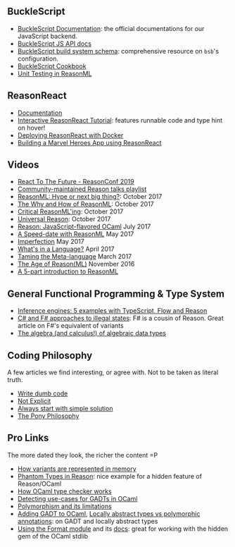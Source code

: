 ## BuckleScript

- [BuckleScript Documentation](https://bucklescript.github.io): the official documentations for our JavaScript backend.
- [BuckleScript JS API docs](http://bucklescript.github.io/bucklescript/api/index.html)
- [BuckleScript build system schema](https://bucklescript.github.io/docs/en/build-overview.html): comprehensive resource on `bsb`'s configuration.
- [BuckleScript Cookbook](https://github.com/glennsl/bucklescript-cookbook)
- [Unit Testing in ReasonML](https://jaketrent.com/post/unit-testing-in-reasonml/)

## ReasonReact

- [Documentation](https://reasonml.github.io/reason-react/)
- [Interactive ReasonReact Tutorial](https://jaredforsyth.com/2017/07/05/a-reason-react-tutorial/): features runnable code and type hint on hover!
- [Deploying ReasonReact with Docker](https://medium.com/@anirudhmurali/how-i-deployed-a-reasonml-react-app-with-docker-29dd2ce6de82)
- [Building a Marvel Heroes App using ReasonReact](https://medium.com/oke-software-poland/reasonml-marvel-tutorial-part-0-e38e1bfe1866)

## Videos

- [React To The Future - ReasonConf 2019](https://www.youtube.com/watch?v=5fG_lyNuEAw)
- [Community-maintained Reason talks playlist](https://www.youtube.com/playlist?list=PLYU6eGtVFu8ZG3yh1FfLrqHBMUXj80wgK)
- [ReasonML: Hype or next big thing?](https://www.youtube.com/watch?v=bqNploxWpjA&t): October 2017
- [The Why and How of ReasonML](https://www.youtube.com/watch?v=j5mlMUzpE5g): October 2017
- [Critical ReasonML'ing](https://www.youtube.com/watch?v=k77aR_JyvEE): October 2017
- [Universal Reason](https://www.youtube.com/watch?v=L0xz-ILKsLE&list=PLYU6eGtVFu8ZG3yh1FfLrqHBMUXj80wgK): October 2017
- [Reason: JavaScript-flavored OCaml](https://www.youtube.com/watch?v=vTb8UU_Yjmk) July 2017
- [A Speed-date with ReasonML](https://www.youtube.com/watch?v=dKYAh8vJiSk) May 2017
- [Imperfection](https://www.youtube.com/watch?v=tCVXp6gFD8o) May 2017
- [What's in a Language?](https://www.youtube.com/watch?v=24S5u_4gx7w) April 2017
- [Taming the Meta-language](https://www.youtube.com/watch?v=_0T5OSSzxms) March 2017
- [The Age of Reason(ML)](https://www.youtube.com/watch?v=8LCmLQ1-YqQ) November 2016
- [A 5-part introduction to ReasonML](https://scrimba.com/playlist/pZ3qcV)

## General Functional Programming & Type System

- [Inference engines: 5 examples with TypeScript, Flow and Reason](https://medium.com/@javierwchavarri/inference-engines-5-examples-with-typescript-flow-and-reason-edef2f4cf2d3)
- [C# and F# approaches to illegal states](http://enterprisecraftsmanship.com/2015/09/28/c-and-f-approaches-to-illegal-states/): F# is a cousin of Reason. Great article on F#'s equivalent of variants
- [The algebra (and calculus!) of algebraic data types](https://codewords.recurse.com/issues/three/algebra-and-calculus-of-algebraic-data-types)

## Coding Philosophy

A few articles we find interesting, or agree with. Not to be taken as literal truth.

- [Write dumb code](https://matthewrocklin.com/blog//work/2018/01/27/write-dumb-code)
- [Not Explicit](https://boats.gitlab.io/blog/post/2017-12-27-things-explicit-is-not/)
- [Always start with simple solution](http://buklijas.info/blog/2018/01/01/always-start-with-simple-solution/)
- [The Pony Philosophy](https://www.ponylang.org/discover/#the-pony-philosophy)

## Pro Links

The more dated they look, the richer the content =P

- [How variants are represented in memory](https://discuss.ocaml.org/t/lwt-core-refactored-and-documented-to-be-contributor-friendly/161/28)
- [Phantom Types in Reason](https://gist.github.com/busypeoples/3a28d039272ec3eb33ca2fc6b32dafc7): nice example for a hidden feature of Reason/OCaml
- [How OCaml type checker works](http://okmij.org/ftp/ML/generalization.html?fref=gc)
- [Detecting use-cases for GADTs in OCaml](http://mads-hartmann.com/ocaml/2015/01/05/gadt-ocaml.html)
- [Polymorphism and its limitations](http://www.polychoron.fr/ocaml-nonmanual/polymorphism.html)
- [Adding GADT to OCaml](http://www.math.nagoya-u.ac.jp/%7Egarrigue/papers/ml2011-show.pdf), [Locally abstract types vs polymorphic annotations](https://groups.google.com/forum/#!topic/ocaml-aggregation-list/-tnouSeSQoY): on GADT and locally abstract types
- [Using the Format module](https://ocaml.org/learn/tutorials/format.html) and its [docs](https://caml.inria.fr/pub/docs/manual-ocaml/libref/Format.html): great for working with the hidden gem of the OCaml stdlib

